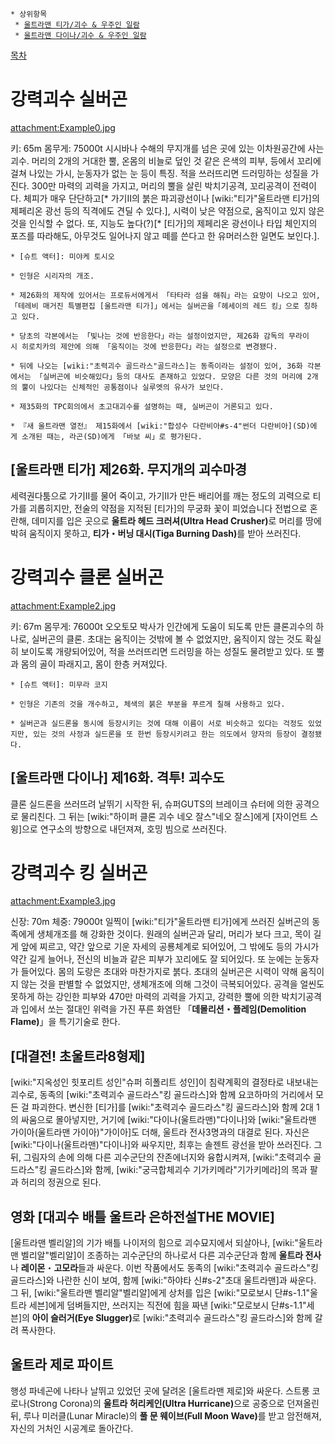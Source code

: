  * 상위항목
  * [[울트라맨 티가/괴수 & 우주인 일람]]
  * [[울트라맨 다이나/괴수 & 우주인 일람]]

[[목차]]

= 강력괴수 실버곤 =
attachment:Example0.jpg

키: 65m 몸무게: 75000t
시시바나 수해의 무지개를 넘은 곳에 있는 이차원공간에 사는 괴수. 머리의 2개의 거대한 뿔, 온몸의 비늘로 덮인 것 같은 은색의 피부, 등에서 꼬리에 걸쳐 나있는 가시, 눈동자가 없는 눈 등이 특징. 적을 쓰러뜨리면 드러밍하는 성질을 가진다. 300만 마력의 괴력을 가지고, 머리의 뿔을 살린 박치기공격, 꼬리공격이 전력이다. 체피가 매우 단단하고[* 가기II의 붉은 파괴광선이나 [wiki:"티가"울트라맨 티가]의 제페리온 광선 등의 직격에도 견딜 수 있다.], 시력이 낮은 약점으로, 움직이고 있지 않은 것을 인식할 수 없다. 또, 지능도 높다(?)[* [티가]의 제페리온 광선이나 타입 체인지의 포즈를 따라해도, 아무것도 일어나지 않고 떼를 쓴다고 한 유머러스한 일면도 보인다.].  

 * [슈트 액터]: 미야케 토시오

 * 인형은 시리자의 개조.

 * 제26화의 제작에 있어서는 프로듀서에게서 「타타라 섬을 해줘」라는 요망이 나오고 있어,「테레비 매거진 특별편집 [울트라맨 티가]」에서는 실버곤을「헤세이의 레드 킹」으로 칭하고 있다. 

 * 당초의 각본에서는 「빛나는 것에 반응한다」라는 설정이었지만, 제26화 감독의 무라이시 히로치카의 제안에 의해 「움직이는 것에 반응한다」라는 설정으로 변경됐다. 

 * 뒤에 나오는 [wiki:"초력괴수 골드라스"골드라스]는 동족이라는 설정이 있어, 36화 각본에서는 「실버곤에 비슷해있다」등의 대사도 존재하고 있었다. 모양은 다른 것의 머리에 2개의 뿔이 나있다는 신체적인 공통점이나 실루엣의 유사가 보인다.

 * 제35화의 TPC회의에서 초고대괴수를 설명하는 때, 실버곤이 거론되고 있다.

 * 『새 울트라맨 열전』 제15화에서 [wiki:"합성수 다란비아#s-4"썬더 다란비아](SD)에게 소개된 때는, 라곤(SD)에게 「바보 씨」로 평가된다.

== [울트라맨 티가] 제26화. 무지개의 괴수마경 ==
세력권다툼으로 가기II를 물어 죽이고, 가기II가 만든 배리어를 깨는 정도의 괴력으로 티가를 괴롭히지만, 전술의 약점을 지적된 [티가]의 무궁화 꽃이 피었습니다 전법으로 혼란해, 데미지를 입은 곳으로 '''울트라 헤드 크러셔(Ultra Head Crusher)'''로 머리를 땅에 박혀 움직이지 못하고, '''티가・버닝 대시(Tiga Burning Dash)'''를 받아 쓰러진다. 

= 강력괴수 클론 실버곤 =
attachment:Example2.jpg

키: 67m 몸무게: 76000t
오오토모 박사가 인간에게 도움이 되도록 만든 클론괴수의 하나로, 실버곤의 클론. 초대는 움직이는 것밖에 볼 수 없었지만, 움직이지 않는 것도 확실히 보이도록 개량되어있어, 적을 쓰러뜨리면 드러밍을 하는 성질도 물려받고 있다. 또 뿔과 몸의 골이 파래지고, 몸이 한층 커져있다. 

 * [슈트 액터]: 미무라 코지

 * 인형은 기존의 것을 개수하고, 체색의 붉은 부분을 푸르게 칠해 사용하고 있다. 

 * 실버곤과 실드론을 동시에 등장시키는 것에 대해 이름이 서로 비슷하고 있다는 걱정도 있었지만, 있는 것의 사정과 실드론을 또 한번 등장시키려고 한는 의도에서 양자의 등장이 결정됐다. 

== [울트라맨 다이나] 제16화. 격투! 괴수도 ==
클론 실드론을 쓰러뜨려 날뛰기 시작한 뒤, 슈퍼GUTS의 브레이크 슈터에 의한 공격으로 물리친다. 그 뒤는 [wiki:"하이퍼 클론 괴수 네오 잘스"네오 잘스]에게 [자이언트 스윙]으로 연구소의 방향으로 내던져져, 호밍 빔으로 쓰러진다. 

= 강력괴수 킹 실버곤 =
attachment:Example3.jpg

신장: 70m 체중: 79000t
일찍이 [wiki:"티가"울트라맨 티가]에게 쓰러진 실버곤의 동족에게 생체개조를 해 강화한 것이다. 원래의 실버곤과 달리, 머리가 보다 크고, 목이 길게 앞에 찌르고, 약간 앞으로 기운 자세의 공룡체계로 되어있어, 그 밖에도 등의 가시가 약간 길게 늘어나, 전신의 비늘과 같은 피부가 꼬리에도 잘 되어있다. 또 눈에는 눈동자가 들어있다. 몸의 도랑은 초대와 마찬가지로 붉다. 초대의 실버곤은 시력이 약해 움직이지 않는 것을 판별할 수 없었지만, 생체개조에 의해 그것이 극복되어있다. 공격을 얼씬도 못하게 하는 강인한 피부와 470만 마력의 괴력을 가지고, 강력한 뿔에 의한 박치기공격과 입에서 쏘는 절대인 위력을 가진 푸른 화염탄 「'''데몰리션・플레임(Demolition Flame)'''」을 특기기술로 한다. 

== [대결전! 초울트라8형제] ==
[wiki:"지옥성인 힛포리트 성인"슈퍼 히폴리트 성인]이 침략계획의 결정타로 내보내는 괴수로, 동족의 [wiki:"초력괴수 골드라스"킹 골드라스]와 함께 요코하마의 거리에서 모든 걸 파괴한다. 변신한 [티가]를 [wiki:"초력괴수 골드라스"킹 골드라스]와 함께 2대 1의 싸움으로 몰아넣지만, 거기에 [wiki:"다이나(울트라맨)"다이나]와 [wiki:"울트라맨 가이아(울트라맨 가이아)"가이아]도 더해, 울트라 전사3명과의 대결로 된다. 자신은 [wiki:"다이나(울트라맨)"다이나]와 싸우지만, 최후는 솔젠트 광선을 받아 쓰러진다. 그 뒤, 그림자의 손에 의해 다른 괴수군단의 잔존에너지와 융합시켜져, [wiki:"초력괴수 골드라스"킹 골드라스]와 함께, [wiki:"궁극합체괴수 기가키메라"기가키메라]의 목과 팔과 허리의 정권으로 된다. 

== 영화 [대괴수 배틀 울트라 은하전설THE MOVIE] ==
[울트라맨 벨리알]의 기가 배틀 나이저의 힘으로 괴수묘지에서 되살아나, [wiki:"울트라맨 벨리알"벨리알]이 조종하는 괴수군단의 하나로서 다른 괴수군단과 함께 '''울트라 전사'''나 '''레이몬'''・'''고모라'''들과 싸운다. 이번 작품에서도 동족의 [wiki:"초력괴수 골드라스"킹 골드라스]와 나란한 신이 보여, 함께 [wiki:"하야타 신#s-2"초대 울트라맨]과 싸운다. 그 뒤, [wiki:"울트라맨 벨리알"벨리알]에게 상처를 입은 [wiki:"모로보시 단#s-1.1"울트라 세븐]에게 덤벼들지만, 쓰러지는 직전에 힘을 짜낸 [wiki:"모로보시 단#s-1.1"세븐]의 '''아이 슬러거(Eye Slugger)'''로 [wiki:"초력괴수 골드라스"킹 골드라스]와 함께 갈려 폭사한다. 

== 울트라 제로 파이트 ==
행성 파네곤에 나타나 날뛰고 있었던 곳에 달려온 [울트라맨 제로]와 싸운다. 스트롱 코로나(Strong Corona)의 '''울트라 허리케인(Ultra Hurricane)'''으로 공중으로 던져올린 뒤, 루나 미러클(Lunar Miracle)의 '''풀 문 웨이브(Full Moon Wave)'''를 받고 암전해져, 자신의 거처인 시공계로 돌아간다.
